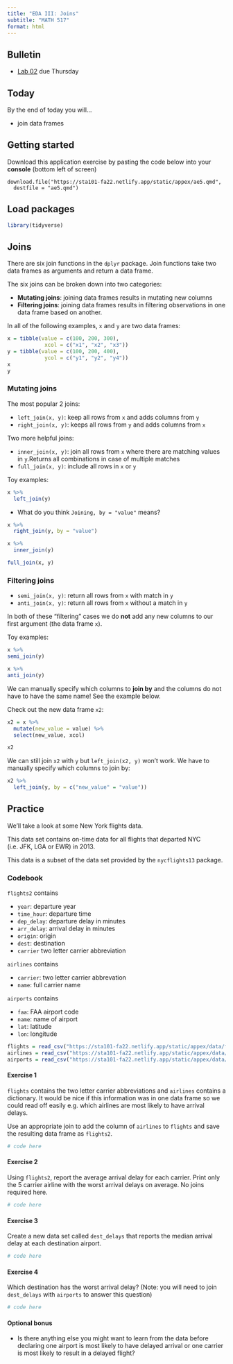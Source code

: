 ```yaml
---
title: "EDA III: Joins"
subtitle: "MATH 517"
format: html
---
```


## Bulletin

- [Lab 02](https://sta101-fa22.netlify.app/static/labs/lab02.html) due Thursday

## Today

By the end of today you will...

- join data frames

## Getting started

Download this application exercise by pasting the code below into your **console** (bottom left of screen)

    download.file("https://sta101-fa22.netlify.app/static/appex/ae5.qmd",
      destfile = "ae5.qmd")

## Load packages

```r
library(tidyverse)
```


## Joins

There are six join functions in the `dplyr` package. Join functions take two data frames as arguments and return a data frame.

The six joins can be broken down into two categories:

- **Mutating joins**: joining data frames results in mutating new columns
- **Filtering joins**: joining data frames results in filtering observations in one data frame based on another.

In all of the following examples, `x` and `y` are two data frames:

```r
x = tibble(value = c(100, 200, 300),
            xcol = c("x1", "x2", "x3"))
y = tibble(value = c(100, 200, 400),
            ycol = c("y1", "y2", "y4"))
x
y
```



### Mutating joins

The most popular 2 joins:

- `left_join(x, y)`: keep all rows from `x` and adds columns from `y`
- `right_join(x, y)`: keeps all rows from `y` and adds columns from `x`

Two more helpful joins:

- `inner_join(x, y)`: join all rows from `x` where there are matching values in `y`.Returns all combinations in case of multiple matches
- `full_join(x, y)`: include all rows in `x` or `y`

Toy examples:

```r
x %>%
  left_join(y)
```

- What do you think `Joining, by = "value"` means?

```r
x %>%
  right_join(y, by = "value")
```

```r
x %>%
  inner_join(y)
```

```r
full_join(x, y)
```


### Filtering joins

- `semi_join(x, y)`: return all rows from `x` with match in `y`
- `anti_join(x, y)`: return all rows from `x` without a match in `y`

In both of these "filtering" cases we do **not** add any new columns to our first argument (the data frame `x`).

Toy examples:

```r
x %>%
semi_join(y)
```

```r
x %>%
anti_join(y)
```

:::{.callout-note}
We can manually specify which columns to **join by** and the columns do not have to have the same name! See the example below.
:::

Check out the new data frame `x2`:
```r
x2 = x %>%
  mutate(new_value = value) %>%
  select(new_value, xcol)

x2
```
We can still join `x2` with `y` but `left_join(x2, y)` won't work. We have to manually specify which columns to join by:

```r
x2 %>%
  left_join(y, by = c("new_value" = "value"))
```

## Practice

We'll take a look at some New York flights data.

This data set contains on-time data for all flights that departed NYC (i.e. JFK, LGA or EWR) in 2013.

This data is a subset of the data set provided by the `nycflights13` package.

### Codebook

`flights2` contains

- `year`: departure year
- `time_hour`: departure time
- `dep_delay`: departure delay in minutes
- `arr_delay`: arrival delay in minutes
- `origin`: origin
- `dest`: destination
- `carrier` two letter carrier abbreviation

`airlines` contains

- `carrier`: two letter carrier abbrevation
- `name`: full carrier name

`airports` contains 

- `faa`: FAA airport code
- `name`: name of airport
- `lat`: latitude
- `lon`: longitude

```r
flights = read_csv("https://sta101-fa22.netlify.app/static/appex/data/flights.csv")
airlines = read_csv("https://sta101-fa22.netlify.app/static/appex/data/airlines.csv")
airports = read_csv("https://sta101-fa22.netlify.app/static/appex/data/airports.csv")
```

#### Exercise 1

`flights` contains the two letter carrier abbreviations and `airlines` contains a dictionary. It would be nice if this information was in one data frame so we could read off easily e.g. which airlines are most likely to have arrival delays.

Use an appropriate join to add the column of `airlines` to `flights` and save the resulting data frame as `flights2`.

```r
# code here
```
#### Exercise 2

Using `flights2`, report the average arrival delay for each carrier. Print only the 5 carrier airline with the worst arrival delays on average. No joins required here.

```r
# code here
```

#### Exercise 3

Create a new data set called `dest_delays` that reports the median arrival delay at each destination airport.

```r
# code here
```


#### Exercise 4

Which destination has the worst arrival delay? (Note: you will need to join `dest_delays` with `airports` to answer this question)

```r
# code here
```

#### Optional bonus

- Is there anything else you might want to learn from the data before declaring one airport is most likely to have delayed arrival or one carrier is most likely to result in a delayed flight?

